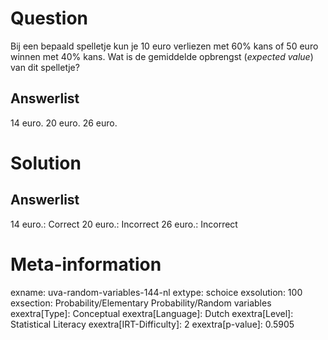 Question
========

Bij een bepaald spelletje kun je 10 euro verliezen met 60% kans of 50
euro winnen met 40% kans. Wat is de gemiddelde opbrengst (*expected
value*) van dit spelletje?

Answerlist
----------

14 euro.
20 euro.
26 euro.

Solution
========

Answerlist
----------

14 euro.: Correct
20 euro.: Incorrect
26 euro.: Incorrect

Meta-information
================
exname: uva-random-variables-144-nl
extype: schoice
exsolution: 100
exsection: Probability/Elementary Probability/Random variables
exextra[Type]: Conceptual
exextra[Language]: Dutch
exextra[Level]: Statistical Literacy
exextra[IRT-Difficulty]: 2
exextra[p-value]: 0.5905
